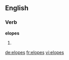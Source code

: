 ==English==

===Verb===
'''elopes'''

# {{third-person singular of|[[elope]]}}

[[de:elopes]]
[[fr:elopes]]
[[vi:elopes]]